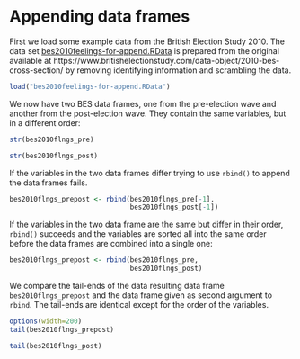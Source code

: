 # Appending data frames


First we load some example data from the British Election Study 2010. The data set [bes2010feelings-for-append.RData](https://github.com/melff/dataman-r/raw/main/03-data-frames/bes2010feelings-for-append.RData) is prepared from the original available at https://www.britishelectionstudy.com/data-object/2010-bes-cross-section/ by removing identifying information and scrambling the data.

```r
load("bes2010feelings-for-append.RData")
```

We now have two BES data frames, one from the pre-election wave and another
from the post-election wave. They contain the same variables, but in a different
order:

```r
str(bes2010flngs_pre)
```

```r
str(bes2010flngs_post)
```

If the variables in the two data frames differ trying to use `rbind()` to append
the data frames fails.

```r
bes2010flngs_prepost <- rbind(bes2010flngs_pre[-1],
                              bes2010flngs_post[-1])
```

If the variables in the two data frame are the same but differ in their order,
`rbind()` succeeds and the variables are sorted all into the same order before the
data frames are combined into a single one:

```r
bes2010flngs_prepost <- rbind(bes2010flngs_pre,
                              bes2010flngs_post)
```

We compare the tail-ends of the data resulting data frame
`bes2010flngs_prepost` and the data frame given as second argument to
`rbind`. The tail-ends are identical except for the order of the
variables.

```r
options(width=200)
tail(bes2010flngs_prepost)
```

```r
tail(bes2010flngs_post)
```
